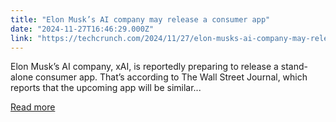 ```yaml
---
title: "Elon Musk’s AI company may release a consumer app"
date: "2024-11-27T16:46:29.000Z"
link: "https://techcrunch.com/2024/11/27/elon-musks-ai-company-may-release-a-consumer-app/"
---
```


Elon Musk&#8217;s AI company, xAI, is reportedly preparing to release a stand-alone consumer app. That&#8217;s according to The Wall Street Journal, which reports that the upcoming app will be similar...

[Read more](https://techcrunch.com/2024/11/27/elon-musks-ai-company-may-release-a-consumer-app/)
